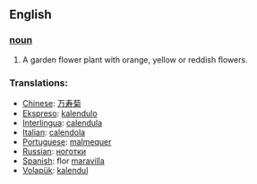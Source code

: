 == English ==

=== [[noun]] ===
#A garden flower plant with orange, yellow or reddish flowers.

=== Translations: ===
*[[Chinese]]: [[万寿菊]]
*[[Ekspreso]]: [[kalendulo]]
*[[Interlingua]]: [[calendula]]
*[[Italian]]: [[calendola]]
*[[Portuguese]]: [[malmequer]]
*[[Russian]]: [[ноготки]]
*[[Spanish]]: flor [[maravilla]]
*[[Volapük]]: [[kalendul]]